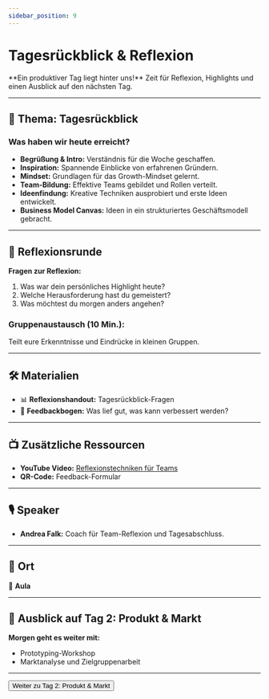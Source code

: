 ```yaml
---
sidebar_position: 9
---
```


# Tagesrückblick & Reflexion

<Admonition type="info" icon="🔄">
  **Ein produktiver Tag liegt hinter uns!**  
  Zeit für Reflexion, Highlights und einen Ausblick auf den nächsten Tag.
</Admonition>

---

## 🎯 **Thema:** Tagesrückblick

### **Was haben wir heute erreicht?**
- **Begrüßung & Intro:** Verständnis für die Woche geschaffen.  
- **Inspiration:** Spannende Einblicke von erfahrenen Gründern.  
- **Mindset:** Grundlagen für das Growth-Mindset gelernt.  
- **Team-Bildung:** Effektive Teams gebildet und Rollen verteilt.  
- **Ideenfindung:** Kreative Techniken ausprobiert und erste Ideen entwickelt.  
- **Business Model Canvas:** Ideen in ein strukturiertes Geschäftsmodell gebracht.  

---

## 🧠 **Reflexionsrunde**

**Fragen zur Reflexion:**  
1. Was war dein persönliches Highlight heute?  
2. Welche Herausforderung hast du gemeistert?  
3. Was möchtest du morgen anders angehen?  

### **Gruppenaustausch (10 Min.):**  
Teilt eure Erkenntnisse und Eindrücke in kleinen Gruppen.  

---

## 🛠️ **Materialien**

- 📊 **Reflexionshandout:** Tagesrückblick-Fragen  
- 📝 **Feedbackbogen:** Was lief gut, was kann verbessert werden?  

---

## 📺 **Zusätzliche Ressourcen**

- **YouTube Video:** [Reflexionstechniken für Teams](https://www.youtube.com/watch?v=example)  
- **QR-Code:** Feedback-Formular  

---

## 🎙️ **Speaker**

- **Andrea Falk:** Coach für Team-Reflexion und Tagesabschluss.  

---

## 📍 **Ort**

📍 **Aula**  

---

## 🚀 **Ausblick auf Tag 2: Produkt & Markt**

**Morgen geht es weiter mit:**  
- Prototyping-Workshop  
- Marktanalyse und Zielgruppenarbeit  

---

<Button destination="/roadmap/docs/yfn-school/day2/start">
  Weiter zu Tag 2: Produkt & Markt
</Button>